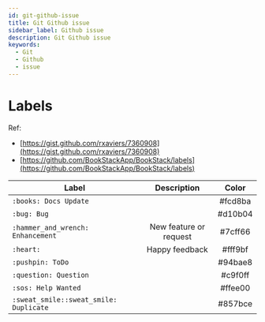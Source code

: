 ```yaml
---
id: git-github-issue
title: Git Github issue
sidebar_label: Github issue
description: Git Github issue
keywords:
  - Git
  - Github
  - issue
---
```


# Labels

Ref:

- [https://gist.github.com/rxaviers/7360908](https://gist.github.com/rxaviers/7360908)
- [https://github.com/BookStackApp/BookStack/labels](https://github.com/BookStackApp/BookStack/labels)

| Label                                  |      Description       |  Color  |
| -------------------------------------- | :--------------------: | :-----: |
| `:books: Docs Update`                  |                        | #fcd8ba |
| `:bug: Bug`                            |                        | #d10b04 |
| `:hammer_and_wrench: Enhancement`      | New feature or request | #7cff66 |
| `:heart:`                              |     Happy feedback     | #fff9bf |
| `:pushpin: ToDo`                       |                        | #94bae8 |
| `:question: Question`                  |                        | #c9f0ff |
| `:sos: Help Wanted`                    |                        | #ffee00 |
| `:sweat_smile::sweat_smile: Duplicate` |                        | #857bce |

